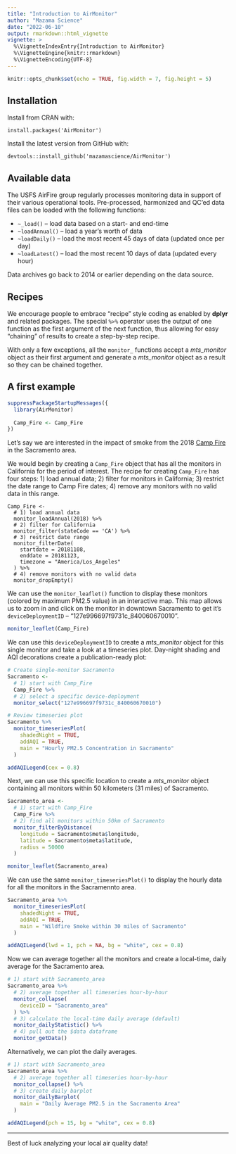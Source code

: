 ```yaml
---
title: "Introduction to AirMonitor"
author: "Mazama Science"
date: "2022-06-10"
output: rmarkdown::html_vignette
vignette: >
  %\VignetteIndexEntry{Introduction to AirMonitor}
  %\VignetteEngine{knitr::rmarkdown}
  %\VignetteEncoding{UTF-8}
---
```


```r
knitr::opts_chunk$set(echo = TRUE, fig.width = 7, fig.height = 5)
```

## Installation

Install from CRAN with:

`install.packages('AirMonitor')`

Install the latest version from GitHub with:

`devtools::install_github('mazamascience/AirMonitor')`

## Available data

The USFS AirFire group regularly processes monitoring data in support of their
various operational tools. Pre-processed, harmonized and QC'ed data files can
be loaded with the following functions:

* `~_load()` -- load data based on a start- and end-time
* `~loadAnnual()` -- load a year's worth of data
* `~loadDaily()` -- load the most recent 45 days of data (updated once per day)
* `~loadLatest()` -- load the most recent 10 days of data (updated every hour)

Data archives go back to 2014 or earlier depending on the data source.

## Recipes

We encourage people to embrace "recipe" style coding as enabled by
**dplyr** and related packages. The special `%>%` operator uses the output
of one function as the first argument of the next function, thus allowing for 
easy "chaining" of results to create a step-by-step recipe.

With only a few exceptions, all the `monitor_` functions accept a _mts_monitor_ 
object as their first argument and generate a _mts_monitor_ object as a result 
so they can be chained together.

## A first example

```r
suppressPackageStartupMessages({
  library(AirMonitor)
  
  Camp_Fire <- Camp_Fire
})
```

Let's say we are interested in the impact of smoke from the 2018 
[Camp Fire](https://en.wikipedia.org/wiki/Camp_Fire_(2018)) in the Sacramento
area.

We would begin by creating a `Camp_Fire` object that has all the
monitors in California for the period of interest. The recipe for creating `Camp_Fire` 
has four steps: 1) load annual data; 2) filter for monitors in 
California; 3) restrict the date range to Camp Fire dates; 4) remove any monitors 
with no valid data in this range.

```
Camp_Fire <-
  # 1) load annual data
  monitor_loadAnnual(2018) %>%
  # 2) filter for California
  monitor_filter(stateCode == 'CA') %>%
  # 3) restrict date range
  monitor_filterDate(
    startdate = 20181108,
    enddate = 20181123,
    timezone = "America/Los_Angeles"
  ) %>%
  # 4) remove monitors with no valid data
  monitor_dropEmpty()
```

We can use the `monitor_leaflet()` function to display these monitors (colored 
by maximum PM2.5 value) in an interactive map. This map allows us to
zoom in and click on the monitor in downtown Sacramento to get it's 
`deviceDeploymentID` -- "127e996697f9731c_840060670010".

```r
monitor_leaflet(Camp_Fire)
```

We can use this `deviceDeploymentID` to create a _mts_monitor_ object for this 
single monitor and take a look at a timeseries plot. Day-night shading and AQI
decorations create a publication-ready plot:

```r
# Create single-monitor Sacramento 
Sacramento <-
  # 1) start with Camp_Fire
  Camp_Fire %>%
  # 2) select a specific device-deployment
  monitor_select("127e996697f9731c_840060670010")

# Review timeseries plot
Sacramento %>%
  monitor_timeseriesPlot(
    shadedNight = TRUE,
    addAQI = TRUE,
    main = "Hourly PM2.5 Concentration in Sacramento"
  )

addAQILegend(cex = 0.8)
```

Next, we can use this specific location to create a _mts_monitor_ object
containing all monitors within 50 kilometers (31 miles) of Sacramento.

```r
Sacramento_area <-
  # 1) start with Camp_Fire
  Camp_Fire %>%
  # 2) find all monitors within 50km of Sacramento
  monitor_filterByDistance(
    longitude = Sacramento$meta$longitude,
    latitude = Sacramento$meta$latitude,
    radius = 50000
  )

monitor_leaflet(Sacramento_area)
```

We can use the same `monitor_timeseriesPlot()` to display the hourly data for 
all the monitors in the Sacramennto area.

```r
Sacramento_area %>%
  monitor_timeseriesPlot(
    shadedNight = TRUE,
    addAQI = TRUE,
    main = "Wildfire Smoke within 30 miles of Sacramento"
  )

addAQILegend(lwd = 1, pch = NA, bg = "white", cex = 0.8)
```

Now we can average together all the monitors and create a local-time, daily average
for the Sacramento area.

```r
# 1) start with Sacramento_area
Sacramento_area %>%
  # 2) average together all timeseries hour-by-hour
  monitor_collapse(
    deviceID = "Sacramento_area"
  ) %>%
  # 3) calculate the local-time daily average (default)
  monitor_dailyStatistic() %>%
  # 4) pull out the $data dataframe
  monitor_getData()
```

Alternatively, we can plot the daily averages.

```r
# 1) start with Sacramento_area
Sacramento_area %>%
  # 2) average together all timeseries hour-by-hour
  monitor_collapse() %>%
  # 3) create daily barplot
  monitor_dailyBarplot(
    main = "Daily Average PM2.5 in the Sacramento Area"
  )

addAQILegend(pch = 15, bg = "white", cex = 0.8)
```

----

Best of luck analyzing your local air quality data!

